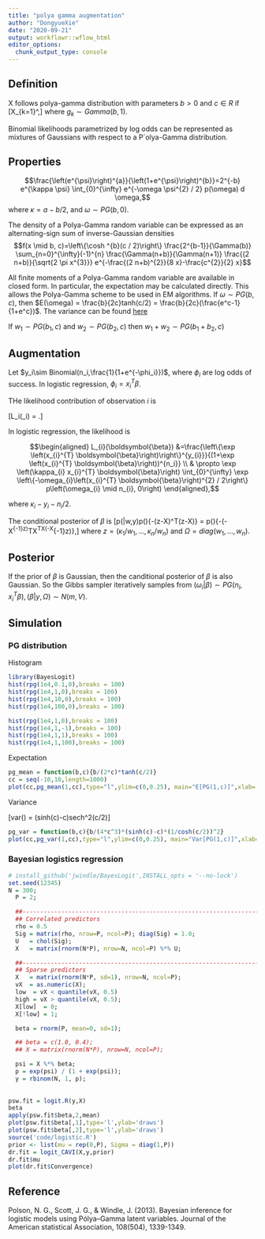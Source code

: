 ```yaml
---
title: "polya gamma augmentation"
author: "DongyueXie"
date: "2020-09-21"
output: workflowr::wflow_html
editor_options:
  chunk_output_type: console
---
```


## Definition

X follows polya-gamma distribution with parameters  $b>0$ and $c\in R$ if \[X\overset{D}{=}\frac{1}{2\pi^2}\sum_{k=1}^\infty\frac{g_k}{(k-1/2)^2+c^2/(4\pi^2)},\]
where $g_k\sim Gamma(b,1)$.

Binomial likelihoods parametrized by log odds can be represented as mixtures of Gaussians with respect to a P´olya-Gamma distribution.

## Properties

$$\frac{\left(e^{\psi}\right)^{a}}{\left(1+e^{\psi}\right)^{b}}=2^{-b} e^{\kappa \psi} \int_{0}^{\infty} e^{-\omega \psi^{2} / 2} p(\omega) d \omega,$$
where $\kappa = a-b/2$, and $\omega\sim PG(b,0)$.

The density of a Polya-Gamma random variable can be expressed as an alternating-sign sum
of inverse-Gaussian densities 
$$f(x \mid b, c)=\left\{\cosh ^{b}(c / 2)\right\} \frac{2^{b-1}}{\Gamma(b)} \sum_{n=0}^{\infty}(-1)^{n} \frac{\Gamma(n+b)}{\Gamma(n+1)} \frac{(2 n+b)}{\sqrt{2 \pi x^{3}}} e^{-\frac{(2 n+b)^{2}}{8 x}-\frac{c^{2}}{2} x}$$


All finite moments of a Polya-Gamma random variable are
available in closed form. In particular, the expectation may be calculated directly. This
allows the Polya-Gamma scheme to be used in EM algorithms. If $\omega\sim PG(b,c)$, then $E(\omega) = \frac{b}{2c}tanh(c/2) = \frac{b}{2c}(\frac{e^c-1}{1+e^c})$. The variance can be found [here](https://stats.stackexchange.com/questions/122957/what-is-the-variance-of-a-polya-gamma-distribution)

If $w_1\sim PG(b_1,c)$ and $w_2\sim PG(b_2,c)$ then $w_1+w_2\sim PG(b_1+b_2,c)$

## Augmentation


Let $y_i\sim Binomial(n_i,\frac{1}{1+e^{-\phi_i}})$, where $\phi_i$ are log odds of success. In logistic regression, $\phi_i = x_i^T\beta$.

THe likelihood contribution of observation $i$ is 

\[L_i(\phi_i) = \frac{(\exp\phi_i)^{y_i}}{(1+\exp(\phi_i))^{n_i}}.\]

In logistic regression, the likelihood is 

$$\begin{aligned}
L_{i}(\boldsymbol{\beta}) &=\frac{\left\{\exp \left(x_{i}^{T} \boldsymbol{\beta}\right)\right\}^{y_{i}}}{(1+\exp \left(x_{i}^{T} \boldsymbol{\beta}\right))^{n_i}} \\
& \propto \exp \left(\kappa_{i} x_{i}^{T} \boldsymbol{\beta}\right) \int_{0}^{\infty} \exp \left\{-\omega_{i}\left(x_{i}^{T} \boldsymbol{\beta}\right)^{2} / 2\right\} p\left(\omega_{i} \mid n_{i}, 0\right)
\end{aligned},$$

where $\kappa_i - y_i-n_i/2$.

The conditional posterior of $\beta$ is 
\[p(\beta|w,y)\propto p(\beta)\exp\{-\frac{1}{2}(z-X\beta)^T\Omega(z-X\beta)\} = p(\beta)\exp\{-\frac{1}{2}(\beta-X^{-1}z)^TX^T\Omega X(\beta-X^{-1}z)\},\]
where $z = (\kappa_1/w_1,...,\kappa_n/w_n)$ and $\Omega = diag(w_1,...,w_n)$.

## Posterior

If the prior of $\beta$ is Gaussian, then the canditional posterior of $\beta$ is also Gaussian. So the Gibbs sampler iteratively samples from $(\omega_i|\beta)\sim PG(n_i,x_i^T\beta), (\beta|y,\Omega)\sim N(m,V)$. 

## Simulation

### PG distribution

Histogram

```r
library(BayesLogit)
hist(rpg(1e4,0.1,0),breaks = 100)
hist(rpg(1e4,1,0),breaks = 100)
hist(rpg(1e4,10,0),breaks = 100)
hist(rpg(1e4,100,0),breaks = 100)

hist(rpg(1e4,1,0),breaks = 100)
hist(rpg(1e4,1,-1),breaks = 100)
hist(rpg(1e4,1,1),breaks = 100)
hist(rpg(1e4,1,100),breaks = 100)
```

Expectation

```r
pg_mean = function(b,c){b/(2*c)*tanh(c/2)}
cc = seq(-10,10,length=1000)
plot(cc,pg_mean(1,cc),type="l",ylim=c(0,0.25), main="E[PG(1,c)]",xlab='c',ylab='mean')
```


Variance 

\[var(\omega) = \frac{b}{4c^3}(sinh(c)-c)sech^2(c/2)\]

```r
pg_var = function(b,c){b/(4*c^3)*(sinh(c)-c)*(1/cosh(c/2))^2}
plot(cc,pg_var(1,cc),type="l",ylim=c(0,0.25), main="Var[PG(1,c)]",xlab='c',ylab='var')
```

### Bayesian logistics regression 

```r
# install_github('jwindle/BayesLogit',INSTALL_opts = '--no-lock')
set.seed(12345)
N = 300;
  P = 2;

  ##------------------------------------------------------------------------------
  ## Correlated predictors
  rho = 0.5
  Sig = matrix(rho, nrow=P, ncol=P); diag(Sig) = 1.0;
  U   = chol(Sig);
  X   = matrix(rnorm(N*P), nrow=N, ncol=P) %*% U;

  ##------------------------------------------------------------------------------
  ## Sparse predictors
  X   = matrix(rnorm(N*P, sd=1), nrow=N, ncol=P);
  vX  = as.numeric(X);
  low  = vX < quantile(vX, 0.5)
  high = vX > quantile(vX, 0.5);
  X[low]  = 0;
  X[!low] = 1;

  beta = rnorm(P, mean=0, sd=1);

  ## beta = c(1.0, 0.4);
  ## X = matrix(rnorm(N*P), nrow=N, ncol=P);

  psi = X %*% beta;
  p = exp(psi) / (1 + exp(psi));
  y = rbinom(N, 1, p);
  
  
psw.fit = logit.R(y,X)
beta
apply(psw.fit$beta,2,mean)
plot(psw.fit$beta[,1],type='l',ylab='draws')
plot(psw.fit$beta[,2],type='l',ylab='draws')
source('code/logistic.R')
prior <- list(mu = rep(0,P), Sigma = diag(1,P))
dr.fit = logit_CAVI(X,y,prior)
dr.fit$mu
plot(dr.fit$Convergence)
```

## Reference

Polson, N. G., Scott, J. G., & Windle, J. (2013). Bayesian inference for logistic models using Pólya–Gamma latent variables. Journal of the American statistical Association, 108(504), 1339-1349.
